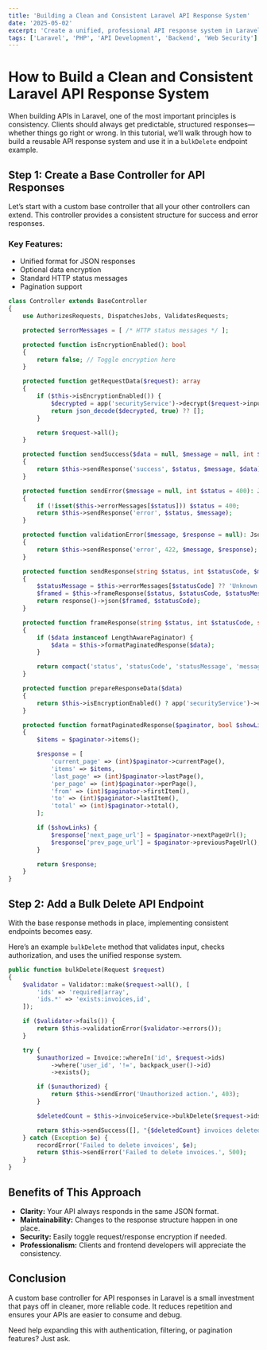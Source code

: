 ```yaml
---
title: 'Building a Clean and Consistent Laravel API Response System'
date: '2025-05-02'
excerpt: 'Create a unified, professional API response system in Laravel with consistent error handling, response formatting, and enhanced security.'
tags: ['Laravel', 'PHP', 'API Development', 'Backend', 'Web Security']
---
```


# How to Build a Clean and Consistent Laravel API Response System

When building APIs in Laravel, one of the most important principles is consistency. Clients should always get predictable, structured responses—whether things go right or wrong. In this tutorial, we’ll walk through how to build a reusable API response system and use it in a `bulkDelete` endpoint example.

## Step 1: Create a Base Controller for API Responses

Let’s start with a custom base controller that all your other controllers can extend. This controller provides a consistent structure for success and error responses.

### Key Features:

- Unified format for JSON responses
- Optional data encryption
- Standard HTTP status messages
- Pagination support

```php
class Controller extends BaseController
{
    use AuthorizesRequests, DispatchesJobs, ValidatesRequests;

    protected $errorMessages = [ /* HTTP status messages */ ];

    protected function isEncryptionEnabled(): bool
    {
        return false; // Toggle encryption here
    }

    protected function getRequestData($request): array
    {
        if ($this->isEncryptionEnabled()) {
            $decrypted = app('securityService')->decrypt($request->input, $request->version ?? false);
            return json_decode($decrypted, true) ?? [];
        }

        return $request->all();
    }

    protected function sendSuccess($data = null, $message = null, int $status = 200): JsonResponse
    {
        return $this->sendResponse('success', $status, $message, $data);
    }

    protected function sendError($message = null, int $status = 400): JsonResponse
    {
        if (!isset($this->errorMessages[$status])) $status = 400;
        return $this->sendResponse('error', $status, $message);
    }

    protected function validationError($message, $response = null): JsonResponse
    {
        return $this->sendResponse('error', 422, $message, $response);
    }

    protected function sendResponse(string $status, int $statusCode, $message = null, $data = null): JsonResponse
    {
        $statusMessage = $this->errorMessages[$statusCode] ?? 'Unknown Status';
        $framed = $this->frameResponse($status, $statusCode, $statusMessage, $message, $this->prepareResponseData($data));
        return response()->json($framed, $statusCode);
    }

    protected function frameResponse(string $status, int $statusCode, string $statusMessage, $message = null, $data = null): array
    {
        if ($data instanceof LengthAwarePaginator) {
            $data = $this->formatPaginatedResponse($data);
        }

        return compact('status', 'statusCode', 'statusMessage', 'message', 'data');
    }

    protected function prepareResponseData($data)
    {
        return $this->isEncryptionEnabled() ? app('securityService')->encrypt(json_encode($data)) : $data;
    }

    protected function formatPaginatedResponse($paginator, bool $showLinks = false): array
    {
        $items = $paginator->items();

        $response = [
            'current_page' => (int)$paginator->currentPage(),
            'items' => $items,
            'last_page' => (int)$paginator->lastPage(),
            'per_page' => (int)$paginator->perPage(),
            'from' => (int)$paginator->firstItem(),
            'to' => (int)$paginator->lastItem(),
            'total' => (int)$paginator->total(),
        ];

        if ($showLinks) {
            $response['next_page_url'] = $paginator->nextPageUrl();
            $response['prev_page_url'] = $paginator->previousPageUrl();
        }

        return $response;
    }
}
```

## Step 2: Add a Bulk Delete API Endpoint

With the base response methods in place, implementing consistent endpoints becomes easy.

Here’s an example `bulkDelete` method that validates input, checks authorization, and uses the unified response system.

```php
public function bulkDelete(Request $request)
{
    $validator = Validator::make($request->all(), [
        'ids' => 'required|array',
        'ids.*' => 'exists:invoices,id',
    ]);

    if ($validator->fails()) {
        return $this->validationError($validator->errors());
    }

    try {
        $unauthorized = Invoice::whereIn('id', $request->ids)
            ->where('user_id', '!=', backpack_user()->id)
            ->exists();

        if ($unauthorized) {
            return $this->sendError('Unauthorized action.', 403);
        }

        $deletedCount = $this->invoiceService->bulkDelete($request->ids);

        return $this->sendSuccess([], "{$deletedCount} invoices deleted.");
    } catch (Exception $e) {
        recordError('Failed to delete invoices', $e);
        return $this->sendError('Failed to delete invoices.', 500);
    }
}
```

## Benefits of This Approach

- **Clarity:** Your API always responds in the same JSON format.
- **Maintainability:** Changes to the response structure happen in one place.
- **Security:** Easily toggle request/response encryption if needed.
- **Professionalism:** Clients and frontend developers will appreciate the consistency.

## Conclusion

A custom base controller for API responses in Laravel is a small investment that pays off in cleaner, more reliable code. It reduces repetition and ensures your APIs are easier to consume and debug.

Need help expanding this with authentication, filtering, or pagination features? Just ask.
